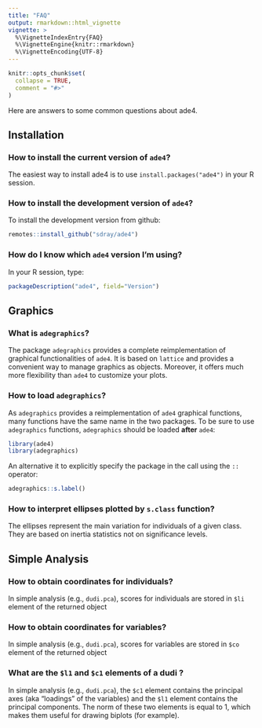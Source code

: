 ```yaml
---
title: "FAQ"
output: rmarkdown::html_vignette
vignette: >
  %\VignetteIndexEntry{FAQ}
  %\VignetteEngine{knitr::rmarkdown}
  %\VignetteEncoding{UTF-8}
---
```


```r
knitr::opts_chunk$set(
  collapse = TRUE,
  comment = "#>"
)
```


Here are answers to some common questions about ade4.

## Installation

### How to install the current version of `ade4`?
The easiest way to install ade4 is to use `install.packages("ade4")` in your R session.

### How to install the development version of `ade4`?
To install the development version from github:

```r
remotes::install_github("sdray/ade4")
```

### How do I know which `ade4` version I'm using?
In your R session, type:

```r
packageDescription("ade4", field="Version")
```

## Graphics

### What is `adegraphics`?
The package `adegraphics` provides a complete reimplementation of graphical functionalities of `ade4`. It is based on `lattice` and provides a convenient way to manage graphics as objects. Moreover, it offers much more flexibility than `ade4` to customize your plots.

### How to load `adegraphics`?
As `adegraphics` provides a reimplementation of `ade4` graphical functions, many functions have the same name in the two packages. To be sure to use `adegraphics` functions, `adegraphics` should be loaded **after** `ade4`:

```r
library(ade4)
library(adegraphics)
```

An alternative it to explicitly specify the package in the call using the `::` operator:

```r
adegraphics::s.label()
```


### How to interpret ellipses plotted by `s.class` function?
The ellipses represent the main variation for individuals of a given class. They are based on inertia statistics not on significance levels.

## Simple Analysis
### How to obtain coordinates for individuals?
In simple analysis (e.g., `dudi.pca`), scores for individuals are stored in `$li` element of the returned object

### How to obtain coordinates for variables?
In simple analysis (e.g., `dudi.pca`), scores for variables are stored in `$co` element of the returned object

### What are the `$l1` and `$c1` elements of a dudi ?
In simple analysis (e.g., `dudi.pca`), the `$c1` element contains the principal axes (aka "loadings" of the variables) and the `$l1` element contains the principal components. The norm of these two elements is equal to 1, which makes them useful for drawing biplots (for example).


